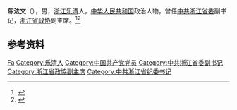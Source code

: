 '''陈法文'''（{{bd|1930年|}}），男，[[浙江|浙江]][[乐清|乐清]]人，[[中华人民共和国|中华人民共和国]]政治人物，曾任[[中共浙江省委|中共浙江省委]]副书记，[[浙江省政协|浙江省政协]]副主席。<ref>{{Cite book|title=中国共产党人名大辞典|author=盛平主编|publisher=中国国际广播出版社|year=1991|isbn=|location=北京|pages=}}</ref><ref>{{Cite book|title=中华人民共和国职官志|author=何虎生, 李耀东, 向常福主编|publisher=中国社会出版社|year=2003|isbn=9787800883934|location=北京|pages=}}</ref>

== 参考资料 ==
{{reflist}}

{{中国人物小作品}}

{{Authority control}}
{{DEFAULTSORT:Chen陈}}
[[Category:陈姓|Fa]]
[[Category:乐清人|Category:乐清人]]
[[Category:中国共产党党员|Category:中国共产党党员]]
[[Category:中共浙江省委副书记|Category:中共浙江省委副书记]]
[[Category:浙江省政協副主席|Category:浙江省政協副主席]]
[[Category:中共浙江省纪委书记|Category:中共浙江省纪委书记]]